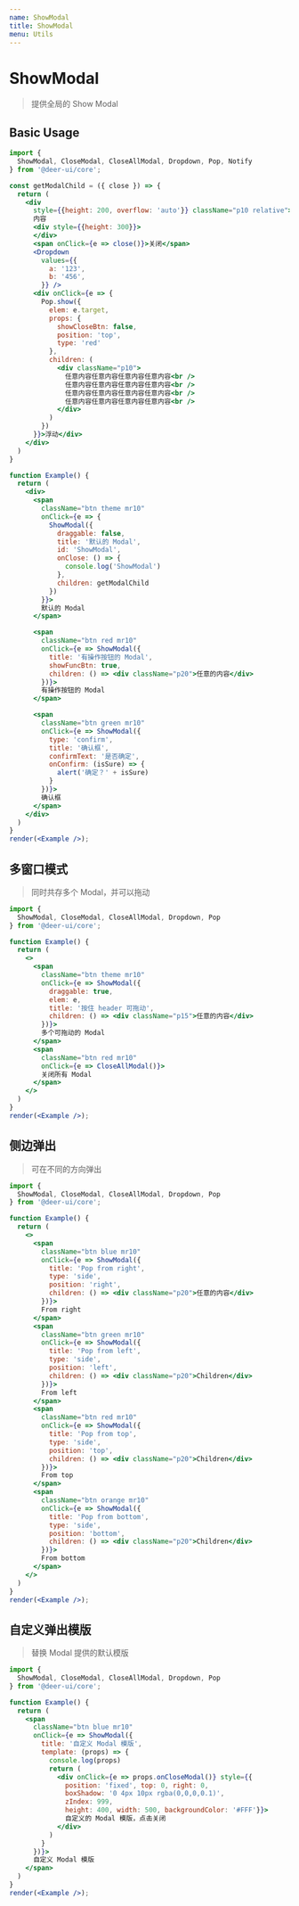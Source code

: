 ```yaml
---
name: ShowModal
title: ShowModal
menu: Utils
---
```


# ShowModal

> 提供全局的 Show Modal

## Basic Usage

```jsx live noInline
import {
  ShowModal, CloseModal, CloseAllModal, Dropdown, Pop, Notify
} from '@deer-ui/core';

const getModalChild = ({ close }) => {
  return (
    <div
      style={{height: 200, overflow: 'auto'}} className="p10 relative">
      内容
      <div style={{height: 300}}>
      </div>
      <span onClick={e => close()}>关闭</span>
      <Dropdown
        values={{
          a: '123',
          b: '456',
        }} />
      <div onClick={e => {
        Pop.show({
          elem: e.target,
          props: {
            showCloseBtn: false,
            position: 'top',
            type: 'red'
          },
          children: (
            <div className="p10">
              任意内容任意内容任意内容任意内容<br />
              任意内容任意内容任意内容任意内容<br />
              任意内容任意内容任意内容任意内容<br />
              任意内容任意内容任意内容任意内容<br />
            </div>
          )
        })
      }}>浮动</div>
    </div>
  )
}

function Example() {
  return (
    <div>
      <span
        className="btn theme mr10"
        onClick={e => {
          ShowModal({
            draggable: false,
            title: '默认的 Modal',
            id: 'ShowModal',
            onClose: () => {
              console.log('ShowModal')
            },
            children: getModalChild
          })
        }}>
        默认的 Modal
      </span>

      <span
        className="btn red mr10"
        onClick={e => ShowModal({
          title: '有操作按钮的 Modal',
          showFuncBtn: true,
          children: () => <div className="p20">任意的内容</div>
        })}>
        有操作按钮的 Modal
      </span>

      <span
        className="btn green mr10"
        onClick={e => ShowModal({
          type: 'confirm',
          title: '确认框',
          confirmText: '是否确定',
          onConfirm: (isSure) => {
            alert('确定？' + isSure)
          }
        })}>
        确认框
      </span>
    </div>
  )
}
render(<Example />);
```

## 多窗口模式

> 同时共存多个 Modal，并可以拖动

```jsx live noInline
import {
  ShowModal, CloseModal, CloseAllModal, Dropdown, Pop
} from '@deer-ui/core';

function Example() {
  return (
    <>
      <span
        className="btn theme mr10"
        onClick={e => ShowModal({
          draggable: true,
          elem: e,
          title: '按住 header 可拖动',
          children: () => <div className="p15">任意的内容</div>
        })}>
        多个可拖动的 Modal
      </span>
      <span
        className="btn red mr10"
        onClick={e => CloseAllModal()}>
        关闭所有 Modal
      </span>
    </>
  )
}
render(<Example />);
```

## 侧边弹出

> 可在不同的方向弹出

```jsx live noInline
import {
  ShowModal, CloseModal, CloseAllModal, Dropdown, Pop
} from '@deer-ui/core';

function Example() {
  return (
    <>
      <span
        className="btn blue mr10"
        onClick={e => ShowModal({
          title: 'Pop from right',
          type: 'side',
          position: 'right',
          children: () => <div className="p20">任意的内容</div>
        })}>
        From right
      </span>
      <span
        className="btn green mr10"
        onClick={e => ShowModal({
          title: 'Pop from left',
          type: 'side',
          position: 'left',
          children: () => <div className="p20">Children</div>
        })}>
        From left
      </span>
      <span
        className="btn red mr10"
        onClick={e => ShowModal({
          title: 'Pop from top',
          type: 'side',
          position: 'top',
          children: () => <div className="p20">Children</div>
        })}>
        From top
      </span>
      <span
        className="btn orange mr10"
        onClick={e => ShowModal({
          title: 'Pop from bottom',
          type: 'side',
          position: 'bottom',
          children: () => <div className="p20">Children</div>
        })}>
        From bottom
      </span>
    </>
  )
}
render(<Example />);
```

## 自定义弹出模版

> 替换 Modal 提供的默认模版

```jsx live noInline
import {
  ShowModal, CloseModal, CloseAllModal, Dropdown, Pop
} from '@deer-ui/core';

function Example() {
  return (
    <span
      className="btn blue mr10"
      onClick={e => ShowModal({
        title: '自定义 Modal 模版',
        template: (props) => {
          console.log(props)
          return (
            <div onClick={e => props.onCloseModal()} style={{
              position: 'fixed', top: 0, right: 0,
              boxShadow: '0 4px 10px rgba(0,0,0,0.1)',
              zIndex: 999,
              height: 400, width: 500, backgroundColor: '#FFF'}}>
              自定义的 Modal 模版，点击关闭
            </div>
          )
        }
      })}>
      自定义 Modal 模版
    </span>
  )
}
render(<Example />);
```

